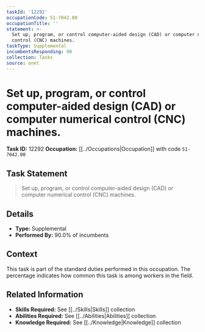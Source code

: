 ```yaml
---
taskId: '12292'
occupationCode: 51-7042.00
occupationTitle: ''
statement: >-
  Set up, program, or control computer-aided design (CAD) or computer numerical
  control (CNC) machines.
taskType: Supplemental
incumbentsResponding: 90
collection: Tasks
source: onet
---
```

# Set up, program, or control computer-aided design (CAD) or computer numerical control (CNC) machines.

**Task ID:** 12292
**Occupation:** [[../Occupations|Occupation]] with code `51-7042.00`

## Task Statement

> Set up, program, or control computer-aided design (CAD) or computer numerical control (CNC) machines.

## Details

- **Type:** Supplemental
- **Performed By:** 90.0% of incumbents

## Context

This task is part of the standard duties performed in this occupation. The percentage indicates how common this task is among workers in the field.

## Related Information

- **Skills Required:** See [[../Skills|Skills]] collection
- **Abilities Required:** See [[../Abilities|Abilities]] collection
- **Knowledge Required:** See [[../Knowledge|Knowledge]] collection
